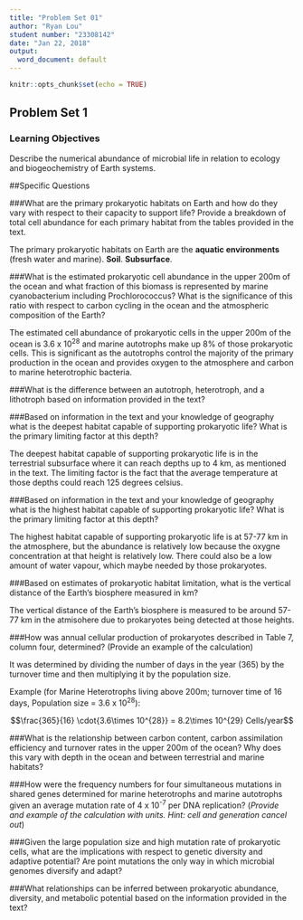 ```yaml
---
title: "Problem Set 01"
author: "Ryan Lou"
student number: "23308142"
date: "Jan 22, 2018"
output:
  word_document: default 
---
```


```r
knitr::opts_chunk$set(echo = TRUE)
```


## Problem Set 1


### Learning Objectives
Describe the numerical abundance of microbial life in relation to ecology and biogeochemistry of Earth systems.


##Specific Questions


###What are the primary prokaryotic habitats on Earth and how do they vary with respect to their capacity to support life? Provide a breakdown of total cell abundance for each primary habitat from the tables provided in the text.


The primary prokaryotic habitats on Earth are the **aquatic environments** (fresh water and marine). **Soil**. **Subsurface**.


###What is the estimated prokaryotic cell abundance in the upper 200m of the ocean and what fraction of this biomass is represented by marine cyanobacterium including Prochlorococcus? What is the significance of this ratio with respect to carbon cycling in the ocean and the atmospheric composition of the Earth?


The estimated cell abundance of prokaryotic cells in the upper 200m of the ocean is 3.6 x 10^28^ and marine autotrophs make up 8% of those prokaryotic cells. This is significant as the autotrophs control the majority of the primary production in the ocean and provides oxygen to the atmosphere and carbon to marine heterotrophic bacteria. 


###What is the difference between an autotroph, heterotroph, and a lithotroph based on information provided in the text?


###Based on information in the text and your knowledge of geography what is the deepest habitat capable of supporting prokaryotic life? What is the primary limiting factor at this depth?


The deepest habitat capable of supporting prokaryotic life is in the terrestrial subsurface where it can reach depths up to 4 km, as mentioned in the text. The limiting factor is the fact that the average temperature at those depths could reach 125 degrees celsius.


###Based on information in the text and your knowledge of geography what is the highest habitat capable of supporting prokaryotic life? What is the primary limiting factor at this depth?

 
The highest habitat capable of supporting prokaryotic life is at 57-77 km in the atmosphere, but the abundance is relatively low because the oxygne concentration at that height is relatively low. There could also be a low amount of water vapour, which maybe needed by those prokaryotes.
 

###Based on estimates of prokaryotic habitat limitation, what is the vertical distance of the Earth's biosphere measured in km?


The vertical distance of the Earth's biosphere is measured to be around 57-77 km in the atmisohere due to prokaryotes being detected at those heights.


###How was annual cellular production of prokaryotes described in Table 7, column four, determined? (Provide an example of the calculation)


It was determined by dividing the number of days in the year (365) by the turnover time and then multiplying it by the population size.


Example (for Marine Heterotrophs living above 200m; turnover time of 16 days, Population size = 3.6 x 10^28^):

$$\frac{365}{16} \cdot{3.6\times 10^{28}} = 8.2\times 10^{29}   Cells/year$$ 


###What is the relationship between carbon content, carbon assimilation efficiency and turnover rates in the upper 200m of the ocean? Why does this vary with depth in the ocean and between terrestrial and marine habitats?


###How were the frequency numbers for four simultaneous mutations in shared genes determined for marine heterotrophs and marine autotrophs given an average mutation rate of 4 x 10^-7^ per DNA replication? (*Provide and example of the calculation with units. Hint: cell and generation cancel out*)


###Given the large population size and high mutation rate of prokaryotic cells, what are the implications with respect to genetic diversity and adaptive potential? Are point mutations the only way in which microbial genomes diversify and adapt?


###What relationships can be inferred between prokaryotic abundance, diversity, and metabolic potential based on the information provided in the text?
